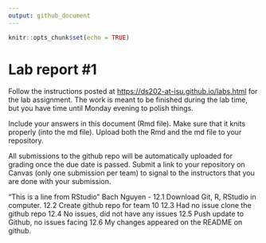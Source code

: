 ```yaml
---
output: github_document
---
```


<!-- README.md is generated from README.Rmd. Please edit the README.Rmd file -->

```r
knitr::opts_chunk$set(echo = TRUE)
```

# Lab report #1

Follow the instructions posted at <https://ds202-at-isu.github.io/labs.html> for the lab assignment. The work is meant to be finished during the lab time, but you have time until Monday evening to polish things.

Include your answers in this document (Rmd file). Make sure that it knits properly (into the md file). Upload both the Rmd and the md file to your repository.

All submissions to the github repo will be automatically uploaded for grading once the due date is passed. Submit a link to your repository on Canvas (only one submission per team) to signal to the instructors that you are done with your submission.

"This is a line from RStudio" Bach Nguyen - 12.1 Download Git, R, RStudio in computer. 12.2 Create github repo for team 10 12.3 Had no issue clone the github repo 12.4 No issues, did not have any issues 12.5 Push update to Github, no issues facing 12.6 My changes appeared on the README on github. 
